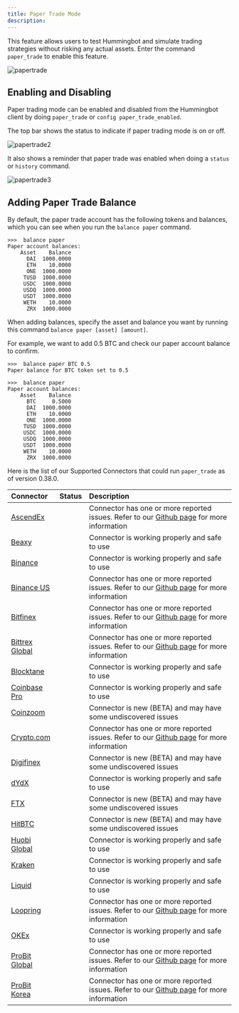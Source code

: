 ```yaml
---
title: Paper Trade Mode
description:
---
```



This feature allows users to test Hummingbot and simulate trading strategies without risking any actual assets. Enter the command `paper_trade` to enable this feature.

![papertrade](img/paper_trade.gif)

<Callout
  type="note"
  body="Exchange APIs are not required to run the bot on paper_trade for Pure Market making, Cross Exchange Market Making, and Liquidity Mining strategies. "
/>

## Enabling and Disabling

Paper trading mode can be enabled and disabled from the Hummingbot client by doing `paper_trade` or `config paper_trade_enabled`.

The top bar shows the status to indicate if paper trading mode is on or off.

![papertrade2](img/paper_trade_mode2.png)

It also shows a reminder that paper trade was enabled when doing a `status` or `history` command.

![papertrade3](img/paper_trade_warning.png)

<Callout
  type="tip"
  body="In the event that the bot is running on paper trade and you disable it, you need to `stop` and `start` the bot to apply the changes. Make sure your Exchange APIs are connected as well when going live."
/>

## Adding Paper Trade Balance

By default, the paper trade account has the following tokens and balances, which you can see when you run the `balance paper` command.

```
>>>  balance paper
Paper account balances:
    Asset    Balance
      DAI  1000.0000
      ETH    10.0000
      ONE  1000.0000
     TUSD  1000.0000
     USDC  1000.0000
     USDQ  1000.0000
     USDT  1000.0000
     WETH    10.0000
      ZRX  1000.0000
```

When adding balances, specify the asset and balance you want by running this command `balance paper [asset] [amount]`.

For example, we want to add 0.5 BTC and check our paper account balance to confirm.

```
>>>  balance paper BTC 0.5
Paper balance for BTC token set to 0.5

>>>  balance paper
Paper account balances:
    Asset    Balance
      BTC     0.5000
      DAI  1000.0000
      ETH    10.0000
      ONE  1000.0000
     TUSD  1000.0000
     USDC  1000.0000
     USDQ  1000.0000
     USDT  1000.0000
     WETH    10.0000
      ZRX  1000.0000
```

Here is the list of our Supported Connectors that could run `paper_trade` as of version 0.38.0.

| Connector                                      |                   Status                   | Description                                                                                                                                                                        |
| :--------------------------------------------- | :----------------------------------------: | :--------------------------------------------------------------------------------------------------------------------------------------------------------------------------------- |
| [AscendEx](/spot-connectors/ascend-ex)         | <StatusCircle color="yellow" font="25px"/> | Connector has one or more reported issues. Refer to our [Github page](https://github.com/CoinAlpha/hummingbot/issues?q=is%3Aopen+%22AscendEx%22+in%3Atitle) for more information   |
| [Beaxy](/spot-connectors/beaxy)                | <StatusCircle color="green" font="25px"/>  | Connector is working properly and safe to use                                                                                                                                      |
| [Binance](/spot-connectors/binance)            | <StatusCircle color="green" font="25px"/>  | Connector is working properly and safe to use                                                                                                                                      |
| [Binance US](/spot-connectors/binance-us)      | <StatusCircle color="yellow" font="25px"/> | Connector has one or more reported issues. Refer to our [Github page](https://github.com/CoinAlpha/hummingbot/issues?q=is%3Aopen+%22binance+US%22+in%3Atitle) for more information |
| [Bitfinex](/spot-connectors/bitfinex)          | <StatusCircle color="yellow" font="25px"/> | Connector has one or more reported issues. Refer to our [Github page](https://github.com/CoinAlpha/hummingbot/issues?q=is%3Aopen+%22bitfinex%22+in%3Atitle) for more information   |
| [Bittrex Global](/spot-connectors/bittrex)     | <StatusCircle color="yellow" font="25px"/> | Connector has one or more reported issues. Refer to our [Github page](https://github.com/CoinAlpha/hummingbot/issues?q=is%3Aopen+%22bittrex%22+in%3Atitle) for more information    |
| [Blocktane](/spot-connectors/blocktane)        | <StatusCircle color="green" font="25px"/>  | Connector is working properly and safe to use                                                                                                                                      |
| [Coinbase Pro](/spot-connectors/coinbase)      | <StatusCircle color="green" font="25px"/>  | Connector is working properly and safe to use                                                                                                                                      |
| [Coinzoom](/spot-connectors/coinzoom)          | <StatusCircle color="yellow" font="25px"/> | Connector is new (BETA) and may have some undiscovered issues                                                                                                                      |
| [Crypto.com](/spot-connectors/crypto-com)      | <StatusCircle color="yellow" font="25px"/> | Connector has one or more reported issues. Refer to our [Github page](https://github.com/CoinAlpha/hummingbot/issues?q=is%3Aopen+%22crypto.com%22+in%3Atitle) for more information |
| [Digifinex](/spot-connectors/digifinex)        | <StatusCircle color="yellow" font="25px"/> | Connector is new (BETA) and may have some undiscovered issues                                                                                                                      |
| [dYdX](/spot-connectors/dydx)                  | <StatusCircle color="green" font="25px"/>  | Connector is working properly and safe to use                                                                                                                                      |
| [FTX](/spot-connectors/ftx)                    | <StatusCircle color="yellow" font="25px"/> | Connector is new (BETA) and may have some undiscovered issues                                                                                                                      |
| [HitBTC](/spot-connectors/hitbtc)              | <StatusCircle color="yellow" font="25px"/> | Connector is new (BETA) and may have some undiscovered issues                                                                                                                      |
| [Huobi Global](/spot-connectors/huobi)         | <StatusCircle color="green" font="25px"/>  | Connector is working properly and safe to use                                                                                                                                      |
| [Kraken](/spot-connectors/kraken)              | <StatusCircle color="green" font="25px"/>  | Connector is working properly and safe to use                                                                                                                                      |
| [Liquid](/spot-connectors/liquid)              | <StatusCircle color="green" font="25px"/>  | Connector is working properly and safe to use                                                                                                                                      |
| [Loopring](/spot-connectors/loopring)          | <StatusCircle color="yellow" font="25px"/> | Connector has one or more reported issues. Refer to our [Github page](https://github.com/CoinAlpha/hummingbot/issues?q=is%3Aopen+%22loopring%22+in%3Atitle) for more information   |
| [OKEx](/spot-connectors/okex)                  | <StatusCircle color="green" font="25px"/>  | Connector is working properly and safe to use                                                                                                                                      |
| [ProBit Global](/spot-connectors/probit)       | <StatusCircle color="yellow" font="25px"/> | Connector has one or more reported issues. Refer to our [Github page](https://github.com/CoinAlpha/hummingbot/issues?q=is%3Aopen+%22bitfinex%22+in%3Atitle) for more information   |  |
| [ProBit Korea](/spot-connectors/probit-korea/) | <StatusCircle color="yellow" font="25px"/> | Connector has one or more reported issues. Refer to our [Github page](https://github.com/CoinAlpha/hummingbot/issues?q=is%3Aopen+%22bitfinex%22+in%3Atitle) for more information   |  |

<Callout
  type="note"
  body="Spot exchanges that are not listed are currently broken and unusable."
/>
